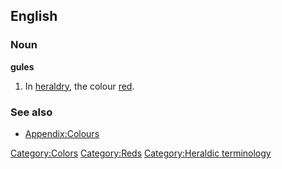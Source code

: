 ==English==
===Noun===
'''gules'''

# In [[heraldry]], the colour [[red]].

===See also===
*[[Wiktionary_Appendix:Colours|Appendix:Colours]]

[[Category:Colors]]
[[Category:Reds]]
[[Category:Heraldic terminology]]